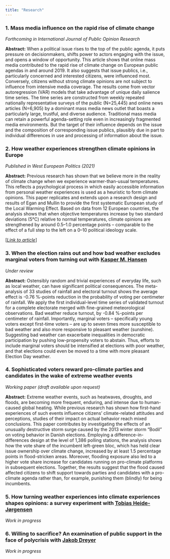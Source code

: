 ```yaml
---
title: "Research"
---
```


### __1. Mass media influence on the rapid rise of climate change__

<!-- *Published in International Journal of Public Opinion Research (2022)* -->
*Forthcoming in International Journal of Public Opinion Research*

**Abstract:** When a political issue rises to the top of the public agenda, it puts pressure on decisionmakers, shifts power to actors engaging with the issue, and opens a window of opportunity. This article shows that online mass media contributed to the rapid rise of climate change on European public agendas in and around 2019. It also suggests that issue publics, i.e., particularly concerned and interested citizens, were influenced most. Conversely, citizens without strong climate opinions are not subject to influence from intensive media coverage. The results come from vector autoregression (VAR) models that take advantage of unique daily salience time series. The time series are constructed from weekly repeated nationally representative surveys of the public (N=25,445) and online news articles (N=6,905) by a dominant mass media news outlet that boasts a particularly large, trustful, and diverse audience. Traditional mass media can retain a powerful agenda-setting role even in increasingly fragmented media environments. But the target of their influence depends on the issue and the composition of corresponding issue publics, plausibly due in part to individual differences in use and processing of information about the issue.

<!-- [_[Link to article](https://soerendamsbo.github.io)_]-->

### __2. How weather experiences strengthen climate opinions in Europe__

*Published in West European Politics (2021)*

**Abstract:** Previous research has shown that we believe more in the reality of climate change when we experience warmer-than-usual temperatures. This reflects a psychological process in which easily accessible information from personal weather experiences is used as a heuristic to form climate opinions. This paper replicates and extends upon a research design and results of Egan and Mullin to provide the first systematic European study of the Local Warming Effect. Based on data from 12 European countries, the analysis shows that when objective temperatures increase by two standard deviations (5°C) relative to normal temperatures, climate opinions are strengthened by around 0.5–1.0 percentage points – comparable to the effect of a full step to the left on a 0–10 political ideology scale.

[_[Link to article](https://doi.org/10.1080/01402382.2020.1792731)_]

### __3. When the election rains out and how bad weather excludes marginal voters from turning out__ with [Kasper M. Hansen](https://www.kaspermhansen.eu)

*Under review*

**Abstract:** Ostensibly random and trivial experiences of everyday life, such as local weather, can have significant political consequences. The meta-analysis of 33 studies of rainfall and electoral turnout shows the average effect is -0.76 %-points reduction in the probability of voting per centimeter of rainfall. We apply the first individual-level time series of validated turnout for a complete electorate merged with fine-grained meteorological observations. Bad weather reduce turnout, by -0.84 %-points per centimeter of rainfall. Importantly, marginal voters – specifically young voters except first-time voters – are up to seven times more susceptible to bad weather and also more responsive to pleasant weather (sunshine). Suggesting bad weather can exacerbate inequalities in democratic participation by pushing low-propensity voters to abstain. Thus, efforts to include marginal voters should be intensified at elections with poor weather, and that elections could even be moved to a time with more pleasant Election Day weather.

### __4. Sophisticated voters reward pro-climate parties and candidates in the wake of extreme weather events__ 

*Working paper (draft available upon request)*

**Abstract:** Extreme weather events, such as heatwaves, droughts, and floods, are becoming more frequent, enduring, and intense due to human-caused global heating. While previous research has shown how first-hand experiences of such events influence citizens’ climate-related attitudes and perceptions, studies of their impact on actual behavior reach mixed conclusions. This paper contributes by investigating the effects of an unusually destructive storm surge caused by the 2013 winter storm “Bodil” on voting behavior in Danish elections. Employing a difference-in-differences design at the level of 1,386 polling stations, the analysis shows how the vote share of the incumbent left-green bloc, which has held clear issue ownership over climate change, increased by at least 1.5 percentage points in flood-stricken areas. Moreover, flooding exposure also led to a higher vote share increase for candidates running on pro-climate platforms in subsequent elections. Together, the results suggest that the flood caused affected citizens to shift support towards parties and candidates with a pro-climate agenda rather than, for example, punishing them (blindly) for being incumbents.

### __5. How turning weather experiences into climate experiences shapes opinions: a survey experiment__ with [Tobias Heide-Jørgensen](https://politicalscience.ku.dk/staff/phd/?pure=en/persons/436278)  

*Work in progress*

### __6. Willing to sacrifice? An examination of public support in the face of polycrisis__ with [Jakob Dreyer](https://politicalscience.ku.dk/staff/phd/?pure=en/persons/414273)

*Work in progress*